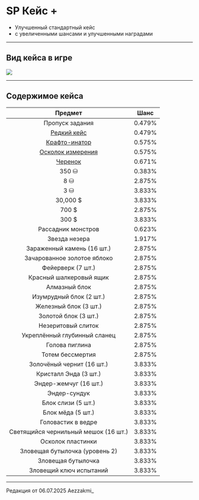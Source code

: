 # SP Кейс +
- Улучшенный стандартный кейс
- с увеличенными шансами и улучшенными наградами

--------

## Вид кейса в игре

<img src="https://raw.githubusercontent.com/mc-eternity/web-wikipages/refs/heads/master/assets/casesp_plus.webp" />

--------

## Содержимое кейса

| Предмет | Шанс |
| :---------: | :---------: |
| Пропуск задания | 0.479% |
| [Редкий кейс](https://www.etty.su/docs/wiki-survival/seasonpass/caserare) | 0.479% |
| [Крафто-инатор](https://www.etty.su/docs/wiki-survival/seasonpass/craftinator) | 0.575% |
| [Осколок измерения](https://www.etty.su/docs/wiki-survival/seasonpass/material) | 0.575% |
| [Черенок](https://www.etty.su/docs/wiki-survival/seasonpass/material) | 0.671% |
| 350 ⛁ | 0.383% |
| 8 ⛁ | 2.875% |
| 3 ⛁ | 3.833% |
| 30,000 $ | 3.833% |
| 700 $ | 2.875% |
| 300 $ | 3.833% |
| Рассадник монстров | 0.623% |
| Звезда незера | 1.917% |
| Зараженный камень (16 шт.) | 2.875% |
| Зачарованное золотое яблоко | 2.875% |
| Фейерверк (7 шт.) | 2.875% |
| Красный шалкеровый ящик | 2.875% |
| Алмазный блок | 2.875% |
| Изумрудный блок (2 шт.) | 2.875% |
| Железный блок (3 шт.) | 2.875% |
| Золотой блок (3 шт.) | 2.875% |
| Незеритовый слиток | 2.875% |
| Укреплённый глубинный сланец | 2.875% |
| Голова пиглина | 2.875% |
| Тотем бессмертия | 2.875% |
| Золочёный чернит (16 шт.) | 3.833% |
| Кристалл Энда (3 шт.) | 3.833% |
| Эндер-жемчуг (16 шт.) | 3.833% |
| Эндер-сундук | 3.833% |
| Блок слизи (5 шт.) | 3.833% |
| Блок мёда (5 шт.) | 3.833% |
| Головастик в ведре | 3.833% |
| Светящийся чернильный мешок (16 шт.) | 3.833% |
| Осколок пластинки | 3.833% |
| Зловещая бутылочка (уровень 2) | 3.833% |
| Зловещая бутылочка | 3.833% |
| Зловещий ключ испытаний | 3.833% |

--------

<Badge bgColor="#ffad47" textColor="#000000">Редакция от 06.07.2025</Badge> <Badge bgColor="#88bfbd" textColor="#000000">Aezzakmi_</Badge>
